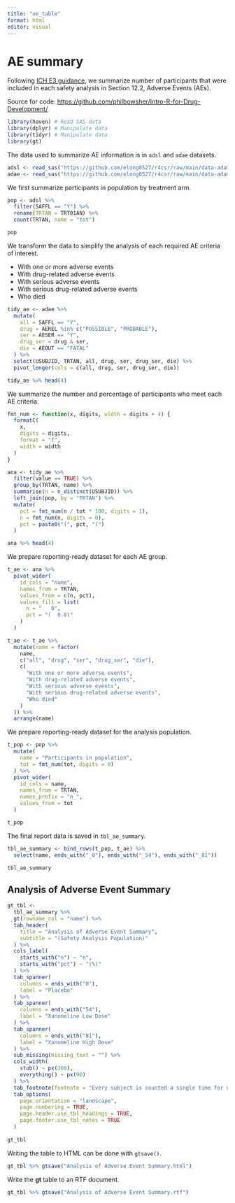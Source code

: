 ```yaml
---
title: "ae_table"
format: html
editor: visual
---
```


# AE summary {#sec-aesummary}

Following [ICH E3 guidance](https://database.ich.org/sites/default/files/E3_Guideline.pdf), we summarize number of participants that were included in each safety analysis in Section 12.2, Adverse Events (AEs).

Source for code: [https://github.com/philbowsher/Intro-R-for-Drug-Development/](https://github.com/philbowsher/Intro-R-for-Drug-Development/tree/main)

```r
library(haven) # Read SAS data
library(dplyr) # Manipulate data
library(tidyr) # Manipulate data
library(gt)
```

The data used to summarize AE information is in `adsl` and `adae` datasets.

```r
adsl <- read_sas("https://github.com/elong0527/r4csr/raw/main/data-adam/adsl.sas7bdat")
adae <- read_sas("https://github.com/elong0527/r4csr/raw/main/data-adam/adae.sas7bdat")
```

We first summarize participants in population by treatment arm.

```r
pop <- adsl %>%
  filter(SAFFL == "Y") %>%
  rename(TRTAN = TRT01AN) %>%
  count(TRTAN, name = "tot")

pop
```

We transform the data to simplify the analysis of each required AE criteria of interest.

-   With one or more adverse events
-   With drug-related adverse events
-   With serious adverse events
-   With serious drug-related adverse events
-   Who died

```r
tidy_ae <- adae %>%
  mutate(
    all = SAFFL == "Y",
    drug = AEREL %in% c("POSSIBLE", "PROBABLE"),
    ser = AESER == "Y",
    drug_ser = drug & ser,
    die = AEOUT == "FATAL"
  ) %>%
  select(USUBJID, TRTAN, all, drug, ser, drug_ser, die) %>%
  pivot_longer(cols = c(all, drug, ser, drug_ser, die))

tidy_ae %>% head(4)
```

We summarize the number and percentage of participants who meet each AE criteria.

```r
fmt_num <- function(x, digits, width = digits + 4) {
  formatC(
    x,
    digits = digits,
    format = "f",
    width = width
  )
}
```

```r
ana <- tidy_ae %>%
  filter(value == TRUE) %>%
  group_by(TRTAN, name) %>%
  summarise(n = n_distinct(USUBJID)) %>%
  left_join(pop, by = "TRTAN") %>%
  mutate(
    pct = fmt_num(n / tot * 100, digits = 1),
    n = fmt_num(n, digits = 0),
    pct = paste0("(", pct, ")")
  )

ana %>% head(4)
```

We prepare reporting-ready dataset for each AE group.

```r
t_ae <- ana %>%
  pivot_wider(
    id_cols = "name",
    names_from = TRTAN,
    values_from = c(n, pct),
    values_fill = list(
      n = "   0",
      pct = "(  0.0)"
    )
  )

t_ae <- t_ae %>%
  mutate(name = factor(
    name,
    c("all", "drug", "ser", "drug_ser", "die"),
    c(
      "With one or more adverse events",
      "With drug-related adverse events",
      "With serious adverse events",
      "With serious drug-related adverse events",
      "Who died"
    )
  )) %>%
  arrange(name)
```

We prepare reporting-ready dataset for the analysis population.

```r
t_pop <- pop %>%
  mutate(
    name = "Participants in population",
    tot = fmt_num(tot, digits = 0)
  ) %>%
  pivot_wider(
    id_cols = name,
    names_from = TRTAN,
    names_prefix = "n_",
    values_from = tot
  )

t_pop
```

The final report data is saved in `tbl_ae_summary`.

```r
tbl_ae_summary <- bind_rows(t_pop, t_ae) %>%
  select(name, ends_with("_0"), ends_with("_54"), ends_with("_81"))

tbl_ae_summary
```

## Analysis of Adverse Event Summary

```r
gt_tbl <-
  tbl_ae_summary %>%
  gt(rowname_col = "name") %>%
  tab_header(
    title = "Analysis of Adverse Event Summary",
    subtitle = "(Safety Analysis Population)"
  ) %>%
  cols_label(
    starts_with("n") ~ "n",
    starts_with("pct") ~ "(%)"
  ) %>%
  tab_spanner(
    columns = ends_with("0"),
    label = "Placebo"
  ) %>%
  tab_spanner(
    columns = ends_with("54"),
    label = "Xanomeline Low Dose"
  ) %>%
  tab_spanner(
    columns = ends_with("81"),
    label = "Xanomeline High Dose"
  ) %>%
  sub_missing(missing_text = "") %>%
  cols_width(
    stub() ~ px(300),
    everything() ~ px(90)
  ) %>%
  tab_footnote(footnote = "Every subject is counted a single time for each applicable row and column.") %>%
  tab_options(
    page.orientation = "landscape",
    page.numbering = TRUE,
    page.header.use_tbl_headings = TRUE,
    page.footer.use_tbl_notes = TRUE
  )
  
gt_tbl
```

Writing the table to HTML can be done with `gtsave()`.

```r
gt_tbl %>% gtsave("Analysis of Adverse Event Summary.html")
```

Write the **gt** table to an RTF document.

```r
gt_tbl %>% gtsave("Analysis of Adverse Event Summary.rtf")
```
